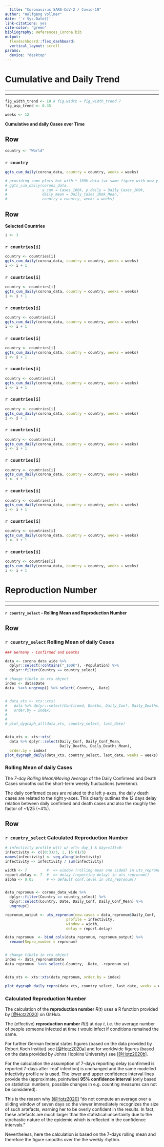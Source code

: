 ```yaml
---
  title: "Coronavirus SARS-CoV-2 / Covid-19"
author: "Wolfgang Vollmer"
date: '`r Sys.Date()`'
link-citations: yes
cite-color: "green"
bibliography: References_Corona.bib
output:
  flexdashboard::flex_dashboard:
  vertical_layout: scroll
params:
  device: "desktop"
---
```



Cumulative and Daily Trend {data-orientation=rows data-navmenu="Cumulative and Daily Trend" }
=====================================

***
***


```r

fig_width_trend <- 10 # fig.width = fig_width_trend 7
fig_asp_trend <- 0.35

weeks <- 12

```


**Cumulative and daily Cases over Time**  

Row {data-height=400}
------------------------------------

```r
country <- "World"
```

### `r country`

```r

ggts_cum_daily(corona_data, country = country, weeks = weeks)

# providing same plots but with *_100k data (=> same figure with new y-scale)
# ggts_cum_daily(corona_data, 
#                y_cum = Cases_100k, y_daily = Daily_Cases_100k, 
#                daily_mean = Daily_Cases_100k_Mean,
#                country = country, weeks = weeks)
```

Row {.tabset .tabset-fade}
------------------------------------

**Selected Countries**

```r
i <- 1
```


### `r countries[i]` 
```r

country <- countries[i]
ggts_cum_daily(corona_data, country = country, weeks = weeks)
i <- i + 1
```

### `r countries[i]` 
```r

country <- countries[i]
ggts_cum_daily(corona_data, country = country, weeks = weeks)
i <- i + 1
```

### `r countries[i]` 
```r

country <- countries[i]
ggts_cum_daily(corona_data, country = country, weeks = weeks)
i <- i + 1
```

### `r countries[i]` 
```r

country <- countries[i]
ggts_cum_daily(corona_data, country = country, weeks = weeks)
i <- i + 1
```

### `r countries[i]` 
```r

country <- countries[i]
ggts_cum_daily(corona_data, country = country, weeks = weeks)
i <- i + 1
```

### `r countries[i]` 
```r

country <- countries[i]
ggts_cum_daily(corona_data, country = country, weeks = weeks)
i <- i + 1
```

### `r countries[i]` 
```r

country <- countries[i]
ggts_cum_daily(corona_data, country = country, weeks = weeks)
i <- i + 1
```

### `r countries[i]` 
```r

country <- countries[i]
ggts_cum_daily(corona_data, country = country, weeks = weeks)
i <- i + 1
```

### `r countries[i]` 
```r

country <- countries[i]
ggts_cum_daily(corona_data, country = country, weeks = weeks)
i <- i + 1
```

### `r countries[i]` 
```r

country <- countries[i]
ggts_cum_daily(corona_data, country = country, weeks = weeks)
i <- i + 1
```


### `r countries[i]` 
```r

country <- countries[i]
ggts_cum_daily(corona_data, country = country, weeks = weeks)
i <- i + 1
```

Reproduction Number {data-orientation=rows data-navmenu="Cumulative and Daily Trend"}
=====================================

***
***

**`r country_select` - Rolling Mean and Reproduction Number**  

Row {data-height=400}
------------------------------------

### `r country_select` Rolling Mean of daily Cases  



```r

### Germany - Confirmed and Deaths

data <- corona_data_wide %>% 
  dplyr::select(!contains("_100k"), -Population) %>% 
  dplyr::filter(Country == country_select) 


```

```r


# change tibble in xts object
index <- data$Date
data  %<>% ungroup() %>% select(-Country, -Date) 


# data_xts <- xts::xts(
#   data %>% dplyr::select(Confirmed, Deaths, Daily_Conf, Daily_Deaths), 
#   order.by = index)
# 
# 
# plot_dygraph_all(data_xts, country_select, last_date)


data_xts <- xts::xts(
  data %>% dplyr::select(Daily_Conf, Daily_Conf_Mean, 
                         Daily_Deaths, Daily_Deaths_Mean),
  order.by = index)
plot_dygraph_daily(data_xts, country_select, last_date, weeks = weeks)


```

### Rolling Mean of daily Cases {data-width=300} 

The *7-day Rolling Mean/Moving Average* of the Daily Confirmed and Death Cases 
smooths out the short-term weekly fluctuations (weekend).

The daily confirmed cases are related to the left y-axes, the daily death cases 
are related to the right y-axes. This clearly outlines the 12 days delay relation between daily confirmed and death cases and also  the roughly the factor 
of ~1/25 (~4%).






Row {data-height=400}
------------------------------------

### `r country_select` Calculated Reproduction Number  


```r


# infectivity profile w(t) w/ w(t= day_1 & day>=11)=0:
infectivity <- c((0:3)/3, 1, (5:0)/5)
names(infectivity) <- seq_along(infectivity)
infectivity <- infectivity / sum(infectivity)

width <- 7         #  => window (rolling mean one sided) in uts_repronum() 
report.delay <- 7  #  => delay (reporting delay) in uts_repronum() 
alpha <- 0.05      # => default conf.level in uts_repronum() 


data_repronum <- corona_data_wide %>% 
  dplyr::filter(Country == country_select) %>% 
  dplyr::select(Country, Date, Daily_Conf, Daily_Conf_Mean) %>% 
  ungroup() 

repronum_output <- uts_repronum(new.cases = data_repronum$Daily_Conf, 
                            profile = infectivity, 
                            window = width,
                            delay = report.delay)

data_repronum  <- bind_cols(data_repronum, repronum_output) %>% 
  rename(Repro_number = repronum)


# change tibble in xts object
index <- data_repronum$Date
data_repronum  %<>% select(-Country, -Date, -repronum.se) 


data_xts <- xts::xts(data_repronum, order.by = index)

plot_dygraph_daily_repro(data_xts, country_select, last_date, weeks = weeks)


```


### Calculated Reproduction Number {data-width=300} 

The calculation of the  **reproduction number** $R(t)$ uses 
a R function provided by [[@Hotz2020]](#bib) on GitHub. 

The (effective) **reproduction number** $R(t)$ at day $t$, 
i.e. the average number of people someone infected at time $t$ would infect 
if conditions remained the same. 

For further 
German federal states figures (based on the data provided by Robert Koch Institut) see [[@Hotz2020a]](#bib) and for
worldwide figures  (based on the data provided by Johns Hopkins University) see [[@Hotz2020b]](#bib).


For the calculation the assumption of 7-days reporting delay 
(confirmed is reported 7-days after 'real' infection) is unchanged and the same
modelled infectivity profile *w* is used.
The lower and upper confidence interval lines provide the (approximate, pointwise) 
**95% confidence interval** (only based on statistical numbers, possible changes 
in e.g. counting measures can not be considered). 

This is the reason why [[@Hotz2020]](#bib) "do not compute an average over a 
sliding window of seven days so the viewer immediately recognizes the size of such
artefacts, warning her to be overly confident in the results. In fact, these artefacts are much larger than the statistical uncertainty due to the stochastic nature of the epidemic which is reflected in the confidence intervals."

Nevertheless, here the calculation is based on the 7-days rolling mean and therefore
the figure smooths over the the weekly rhythm.
